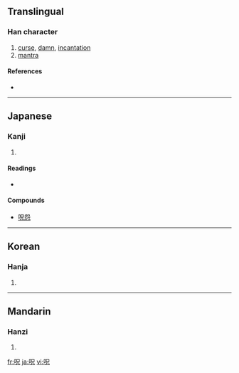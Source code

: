 {{see|咒}}
==Translingual==

===Han character===
{{Han char|rn=30|rad=口|as=05|sn=8|four=|canj=口口竹山 (RRHU)}}

# [[curse]], [[damn]], [[incantation]]
# [[mantra]]

====References====
* {{Han ref|kx=0182.020|dkj=03443|dj=0401.020|hdz=10601.030|uh=546A|ud=21610}}

----

==Japanese==

===Kanji===
{{ja-kanji|grade=|rs=口05}}

# {{defn|Japanese}}

====Readings====
* {{ja-readings|on=[[じゅ]] (ju), [[しゅう]] (shū)|kun=[[のろう]] (norou), [[のろい]] (noroi)}}

====Compounds====
* [[呪怨]]

----

==Korean==

===Hanja===
{{ko-hanja|hangeul=[[주]]|rv=ju|mr=chu}}

# {{defn|Korean}}

----

==Mandarin==

===Hanzi===
{{cmn-hanzi|pin=[[zhòu]] ([[zhou4]])|wg=chou<sup>4</sup>}}

# {{defn|Mandarin}}

[[fr:呪]]
[[ja:呪]]
[[vi:呪]]